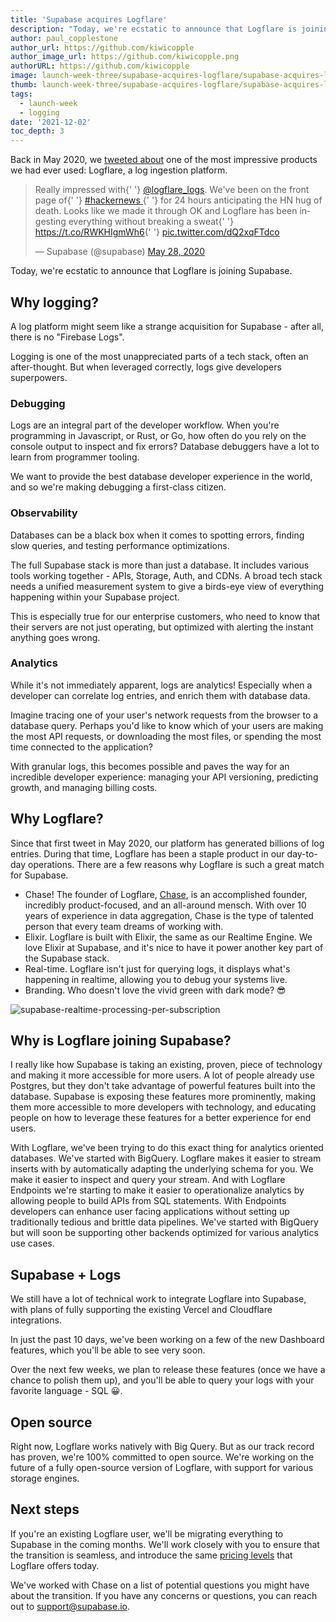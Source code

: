 ```yaml
---
title: 'Supabase acquires Logflare'
description: "Today, we're ecstatic to announce that Logflare is joining Supabase."
author: paul_copplestone
author_url: https://github.com/kiwicopple
author_image_url: https://github.com/kiwicopple.png
authorURL: https://github.com/kiwicopple
image: launch-week-three/supabase-acquires-logflare/supabase-acquires-logflare-og.png
thumb: launch-week-three/supabase-acquires-logflare/supabase-acquires-logflare-thumb.png
tags:
  - launch-week
  - logging
date: '2021-12-02'
toc_depth: 3
---
```


Back in May 2020, we [tweeted about](https://twitter.com/supabase/status/1265922290237071361?lang=bg) one of the most impressive products we had ever used: Logflare, a log ingestion platform.

<div>
  <blockquote class="twitter-tweet" data-theme="dark">
    <p lang="en" dir="ltr">
      Really impressed with{' '}
      <a href="https://twitter.com/logflare_logs?ref_src=twsrc%5Etfw">@logflare_logs</a>. We&#39;ve
      been on the front page of{' '}
      <a href="https://twitter.com/hashtag/hackernews?src=hash&amp;ref_src=twsrc%5Etfw">
        #hackernews
      </a>{' '}
      for 24 hours anticipating the HN hug of death. Looks like we made it through OK and Logflare
      has been ingesting everything without breaking a sweat{' '}
      <a href="https://t.co/RWKHIgmWh6">https://t.co/RWKHIgmWh6</a>{' '}
      <a href="https://t.co/dQ2xqFTdco">pic.twitter.com/dQ2xqFTdco</a>
    </p>
    &mdash; Supabase (@supabase) <a href="https://twitter.com/supabase/status/1265922290237071361?ref_src=twsrc%5Etfw">May 28, 2020</a>
  </blockquote>
</div>

Today, we're ecstatic to announce that Logflare is joining Supabase.

## Why logging?

A log platform might seem like a strange acquisition for Supabase - after all, there is no "Firebase Logs".

Logging is one of the most unappreciated parts of a tech stack, often an after-thought. But when leveraged correctly, logs give developers superpowers.

### Debugging

Logs are an integral part of the developer workflow. When you're programming in Javascript, or Rust, or Go, how often do you rely on the console output to inspect and fix errors? Database debuggers have a lot to learn from programmer tooling.

We want to provide the best database developer experience in the world, and so we're making debugging a first-class citizen.

### Observability

Databases can be a black box when it comes to spotting errors, finding slow queries, and testing performance optimizations.

The full Supabase stack is more than just a database. It includes various tools working together - APIs, Storage, Auth, and CDNs. A broad tech stack needs a unified measurement system to give a birds-eye view of everything happening within your Supabase project.

This is especially true for our enterprise customers, who need to know that their servers are not just operating, but optimized with alerting the instant anything goes wrong.

### Analytics

While it's not immediately apparent, logs are analytics! Especially when a developer can correlate log entries, and enrich them with database data.

Imagine tracing one of your user's network requests from the browser to a database query. Perhaps you'd like to know which of your users are making the most API requests, or downloading the most files, or spending the most time connected to the application?

With granular logs, this becomes possible and paves the way for an incredible developer experience: managing your API versioning, predicting growth, and managing billing costs.

## Why Logflare?

Since that first tweet in May 2020, our platform has generated billions of log entries. During that time, Logflare has been a staple product in our day-to-day operations. There are a few reasons why Logflare is such a great match for Supabase.

- Chase! The founder of Logflare, [Chase](https://twitter.com/chasers), is an accomplished founder, incredibly product-focused, and an all-around mensch. With over 10 years of experience in data aggregation, Chase is the type of talented person that every team dreams of working with.
- Elixir. Logflare is built with Elixir, the same as our Realtime Engine. We love Elixir at Supabase, and it's nice to have it power another key part of the Supabase stack.
- Real-time. Logflare isn't just for querying logs, it displays what's happening in realtime, allowing you to debug your systems live.
- Branding. Who doesn't love the vivid green with dark mode? 😎

![supabase-realtime-processing-per-subscription](/images/blog/launch-week-three/supabase-acquires-logflare/logflare-screenshot.png)

## Why is Logflare joining Supabase?

<Quote img="chase-granberry.png" caption="Chase Granberry, Founder of Logflare.">
  <p>
    I really like how Supabase is taking an existing, proven, piece of technology and making it more
    accessible for more users. A lot of people already use Postgres, but they don't take advantage
    of powerful features built into the database. Supabase is exposing these features more
    prominently, making them more accessible to more developers with technology, and educating
    people on how to leverage these features for a better experience for end users.
  </p>
  <p>
    With Logflare, we've been trying to do this exact thing for analytics oriented databases. We've
    started with BigQuery. Logflare makes it easier to stream inserts with by automatically adapting
    the underlying schema for you. We make it easier to inspect and query your stream. And with
    Logflare Endpoints we're starting to make it easier to operationalize analytics by allowing
    people to build APIs from SQL statements. With Endpoints developers can enhance user facing
    applications without setting up traditionally tedious and brittle data pipelines. We've started
    with BigQuery but will soon be supporting other backends optimized for various analytics use
    cases.
  </p>
</Quote>

## Supabase + Logs

We still have a lot of technical work to integrate Logflare into Supabase, with plans of fully supporting the existing Vercel and Cloudflare integrations.

In just the past 10 days, we've been working on a few of the new Dashboard features, which you'll be able to see very soon.

Over the next few weeks, we plan to release these features (once we have a chance to polish them up), and you'll be able to query your logs with your favorite language - SQL 😀.

## Open source

Right now, Logflare works natively with Big Query. But as our track record has proven, we're 100% committed to open source. We're working on the future of a fully open-source version of Logflare, with support for various storage engines.

## Next steps

If you're an existing Logflare user, we'll be migrating everything to Supabase in the coming months. We'll work closely with you to ensure that the transition is seamless, and introduce the same [pricing levels](https://logflare.app/pricing) that Logflare offers today.

We've worked with Chase on a list of potential questions you might have about the transition. If you have any concerns or questions, you can reach out to support@supabase.io.

<script async src="https://platform.twitter.com/widgets.js" charset="utf-8"></script>
